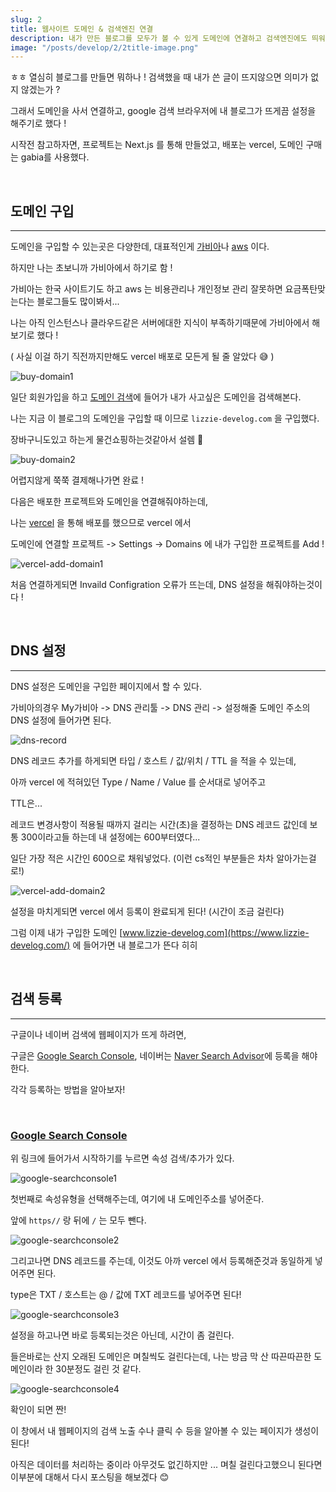 ```yaml
---
slug: 2
title: 웹사이트 도메인 & 검색엔진 연결
description: 내가 만든 블로그를 모두가 볼 수 있게 도메인에 연결하고 검색엔진에도 띄워보자!
image: "/posts/develop/2/2title-image.png"
---
```


ㅎㅎ 열심히 블로그를 만들면 뭐하나 ! 검색했을 때 내가 쓴 글이 뜨지않으면 의미가 없지 않겠는가 ?

그래서 도메인을 사서 연결하고, google 검색 브라우저에 내 블로그가 뜨게끔 설정을 해주기로 했다 !

시작전 참고하자면, 프로젝트는 Next.js 를 통해 만들었고, 배포는 vercel, 도메인 구매는 gabia를 사용했다.

<br />

## 도메인 구입

---

도메인을 구입할 수 있는곳은 다양한데, 대표적인게 [가비아](https://www.gabia.com/)나 [aws](https://aws.amazon.com/ko/free/?trk=fa2d6ba3-df80-4d24-a453-bf30ad163af9&sc_channel=ps&ef_id=Cj0KCQjwmZejBhC_ARIsAGhCqndGpn1n34M8-4ykIV5sbRr8EmPXvPChCnaxjoskUyrlKzFNrxTGvy8aAtWFEALw_wcB:G:s&s_kwcid=AL!4422!3!563761819834!e!!g!!aws!15286221779!129400439466&all-free-tier.sort-by=item.additionalFields.SortRank&all-free-tier.sort-order=asc&awsf.Free%20Tier%20Types=*all&awsf.Free%20Tier%20Categories=*all) 이다.

하지만 나는 초보니까 가비아에서 하기로 함 !

가비아는 한국 사이트기도 하고 aws 는 비용관리나 개인정보 관리 잘못하면 요금폭탄맞는다는 블로그들도 많이봐서...

나는 아직 인스턴스나 클라우드같은 서버에대한 지식이 부족하기때문에 가비아에서 해보기로 했다 !

( 사실 이걸 하기 직전까지만해도 vercel 배포로 모든게 될 줄 알았다 😅 )

![buy-domain1](/posts/develop/2/buy-domain1.png)

일단 회원가입을 하고 [도메인 검색](https://domain.gabia.com/regist/regist_domain)에 들어가 내가 사고싶은 도메인을 검색해본다.

나는 지금 이 블로그의 도메인을 구입할 때 이므로 `lizzie-develog.com` 을 구입했다.

장바구니도있고 하는게 물건쇼핑하는것같아서 설렘 🤭

![buy-domain2](/posts/develop/2/buy-domain2.png)

어렵지않게 쭉쭉 결제해나가면 완료 !

다음은 배포한 프로젝트와 도메인을 연결해줘야하는데,

나는 [vercel](https://vercel.com/) 을 통해 배포를 했으므로 vercel 에서

도메인에 연결할 프로젝트 -> Settings -> Domains 에 내가 구입한 프로젝트를 Add !

![vercel-add-domain1](/posts/develop/2/vercel-add-domain1.png)

처음 연결하게되면 Invaild Configration 오류가 뜨는데, DNS 설정을 해줘야하는것이다 !

<br />

## DNS 설정

---

DNS 설정은 도메인을 구입한 페이지에서 할 수 있다.

가비아의경우 My가비아 -> DNS 관리툴 -> DNS 관리 -> 설정해줄 도메인 주소의 DNS 설정에 들어가면 된다.

![dns-record](/posts/develop/2/dns-record.png)

DNS 레코드 추가를 하게되면 타입 / 호스트 / 값/위치 / TTL 을 적을 수 있는데,

아까 vercel 에 적혀있던 Type / Name / Value 를 순서대로 넣어주고

TTL은...

레코드 변경사항이 적용될 때까지 걸리는 시간(초)을 결정하는 DNS 레코드 값인데 보통 300이라고들 하는데 내 설정에는 600부터였다...

일단 가장 적은 시간인 600으로 채워넣었다. (이런 cs적인 부분들은 차차 알아가는걸로!)

![vercel-add-domain2](/posts/develop/2/vercel-add-domain2.png)

설정을 마치게되면 vercel 에서 등록이 완료되게 된다! (시간이 조금 걸린다)

그럼 이제 내가 구입한 도메인 [www.lizzie-develog.com](https://www.lizzie-develog.com/) 에 들어가면 내 블로그가 뜬다 히히

<br />

## 검색 등록

---

구글이나 네이버 검색에 웹페이지가 뜨게 하려면,

구글은 [Google Search Console](https://search.google.com/search-console/about), 네이버는 [Naver Search Advisor](https://searchadvisor.naver.com/)에 등록을 해야한다.

각각 등록하는 방법을 알아보자!

<br />

### [Google Search Console](https://search.google.com/search-console/about)

위 링크에 들어가서 시작하기를 누르면 속성 검색/추가가 있다.

![google-searchconsole1](/posts/develop/2/google-searchconsole1.png)

첫번째로 속성유형을 선택해주는데, 여기에 내 도메인주소를 넣어준다.

앞에 `https//` 랑 뒤에 `/` 는 모두 뺀다.

![google-searchconsole2](/posts/develop/2/google-searchconsole2.png)

그리고나면 DNS 레코드를 주는데, 이것도 아까 vercel 에서 등록해준것과 동일하게 넣어주면 된다.

type은 TXT / 호스트는 @ / 값에 TXT 레코드를 넣어주면 된다!

![google-searchconsole3](/posts/develop/2/google-searchconsole3.png)

설정을 하고나면 바로 등록되는것은 아닌데, 시간이 좀 걸린다.

들은바로는 산지 오래된 도메인은 며칠씩도 걸린다는데, 나는 방금 막 산 따끈따끈한 도메인이라 한 30분정도 걸린 것 같다.

![google-searchconsole4](/posts/develop/2/google-searchconsole4.png)

확인이 되면 짠!

이 창에서 내 웹페이지의 검색 노출 수나 클릭 수 등을 알아볼 수 있는 페이지가 생성이된다!

아직은 데이터를 처리하는 중이라 아무것도 없긴하지만 ... 며칠 걸린다고했으니 된다면 이부분에 대해서 다시 포스팅을 해보겠다 😊

